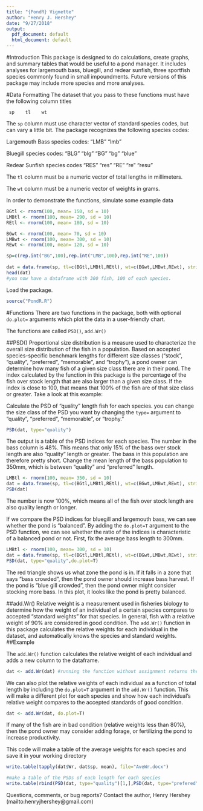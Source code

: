 ```yaml
---
title: "{PondR} Vignette"
author: "Henry J. Hershey"
date: "9/27/2018"
output:
  pdf_document: default
  html_document: default
---
```


#Introduction
This package is designed to do calculations, create graphs, and summary tables that would
be useful to a pond manager. It includes analyses for largemouth bass, bluegill, 
and redear sunfish, three sportfish species commonly found in small impoundments.
Future versions of this package may include more species and more analyses.

#Data Formatting
The dataset that you pass to these functions must have the following column titles

     sp    tl    wt

The `sp` column must use character vector of standard species codes, but can vary a little bit. The package recognizes the following species codes:

\setlength{\leftskip}{2cm}
  Largemouth Bass species codes:
  "LMB" "lmb" 

  Bluegill species codes:
  "BLG" "blg" "BG" "bg" "blue"

  Redear Sunfish species codes
  "RES" "res" "RE" "re" "resu"
  
\setlength{\leftskip}{0cm}

The `tl` column must be a numeric vector of total lengths in millimeters.

The `wt` column must be a numeric vector of weights in grams.

In order to demonstrate the functions, simulate some example data

```r
BGtl <- rnorm(100, mean= 150, sd = 10)
LMBtl <- rnorm(100, mean= 290, sd = 10)
REtl <- rnorm(100, mean= 180, sd = 10)

BGwt <- rnorm(100, mean= 70, sd = 10)
LMBwt <- rnorm(100, mean= 300, sd = 10)
REwt <- rnorm(100, mean= 120, sd = 10)

sp=c(rep.int("BG",100),rep.int("LMB",100),rep.int("RE",100))
     
dat = data.frame(sp, tl=c(BGtl,LMBtl,REtl), wt=c(BGwt,LMBwt,REwt), stringsAsFactors = F)
head(dat)
#you now have a dataframe with 300 fish, 100 of each species.
```

Load the package.
```r
source("PondR.R")
```
#Functions
There are two functions in the package, both with optional `do.plot=` arguments which plot the data in a user-friendly chart.

The functions are called `PSD()`, `add.Wr()`

##PSD()
Proportional size distribution is a measure used to characterize the overall size distribution of the fish in a population. Based on accepted species-specific benchmark lengths for different size classes ("stock", "quality", "preferred", "memorable", and "trophy"), a pond owner can determine how many fish of a given size class there are in their pond. The index calculated by the function in this package is the percentage of the fish over stock length that are also larger than a given size class. If the index is close to 100, that means that 100% of the fish are of that size class or greater. Take a look at this example:


Calculate the PSD of "quality" length fish for each species. you can change the size class of the PSD you want by
changing the `type=` argument to "quality", "preferred", "memorable", or "trophy." 

```r
PSD(dat, type="quality")
```
The output is a table of the PSD indices for each species. The number in the bass column is 48%. This means that only 15% of the bass over stock length are also "quality" length or greater. The bass in this population are therefore pretty short. Change the mean length of the bass population to 350mm, which is between "quality" and 
"preferred" length.

```r
LMBtl <- rnorm(100, mean= 350, sd = 10)
dat = data.frame(sp, tl=c(BGtl,LMBtl,REtl), wt=c(BGwt,LMBwt,REwt), stringsAsFactors = F)
PSD(dat)
```
The number is now 100%, which means all of the fish over stock length are also quality length or longer.

If we compare the PSD indices for bluegill and largemouth bass, we can see whether the pond is "balanced". By adding the `do.plot=T` argument to the PSD function, we can see whether the ratio of the indices is characteristic of a balanced pond or not. First, fix the average bass length to 300mm.

```r
LMBtl <- rnorm(100, mean= 300, sd = 10)
dat = data.frame(sp, tl=c(BGtl,LMBtl,REtl), wt=c(BGwt,LMBwt,REwt), stringsAsFactors = F)
PSD(dat, type="quality",do.plot=T)
```

The red triangle shows us what zone the pond is in. If it falls in a zone that says "bass crowded", then the pond owner should increase bass harvest. If the pond is "blue gill crowded", then the pond owner might consider stocking more bass.
In this plot, it looks like the pond is pretty balanced.

##add.Wr()
Relative weight is a measurement used in fisheries biology to determine how the weight of an individual of a certain species compares to accepted "standard weights" for that species. In general, fish with a relative weight of 90% are considered in good condition. The `add.Wr()` function in this package calculates the relative weights for each individual in the dataset, and automatically knows the species and standard weights.
##Example

The `add.Wr()` function calculates the relative weight of each individual and adds a new column to the dataframe.
```r
dat <- add.Wr(dat) #running the function without assignment returns the dataframe with the added column, but won't store it
```

We can also plot the relative weights of each individual as a function of total length by including the `do.plot=T` argument in the `add.Wr()` function. This will make a different plot for each species and show how each individual's relative weight compares to the accepted standards of good condition. 

```r
dat <- add.Wr(dat, do.plot=T)
```

If many of the fish are in bad condition (relative weights less than 80%), then the pond owner may consider adding forage, or fertilizing the pond to increase productivity.

This code will make a table of the average weights for each species and save it in your working directory
```r
write.table(tapply(dat$Wr, dat$sp, mean), file="AveWr.docx")

#make a table of the PSDs of each length for each species
write.table(rbind(PSD(dat, type="quality")[1,],PSD(dat, type="prefered")[1,], PSD(dat, type="memorable")[1,], PSD(dat, type="trophy")[1,]), file="PSDs3.docx")
```

Questions, comments, or bug reports?
Contact the author, Henry Hershey
(mailto:henryjhershey@gmail.com)

